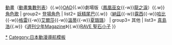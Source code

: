 {{Navbox
|name= FAIRY TAIL
|title=[[FAIRY TAIL]]（作者：[[真島浩]]）
|group1= 相關作品
|list1= [[FAIRY TAIL|漫畫]]（[[FAIRY TAIL 100 YEARS QUEST|100 YEARS QUEST]]）{{.w}}[[FAIRY TAIL (動畫)|動畫]]（[[FAIRY TAIL動畫集數列表|動畫集數列表]]）{{.w}}[[FAIRY TAIL (動畫)#OAD動畫|OAD]]{{.w}}劇場版（[[魔導少年劇場版：鳳凰巫女|鳳凰巫女]]{{-w}}[[魔導少年劇場版：龍之淚|龍之淚]]）{{.w}}[[動畫「FAIRY TAIL」角色歌專輯|角色歌]] 
| group2= [[FAIRY TAIL角色列表|登場角色]]
| list2= [[妖精尾巴 (虛構組織)|妖精尾巴]]{{.w}}（[[納茲·多拉格尼爾|納茲]]{{-w}}[[露西·哈特菲利亞|露西]]{{-w}}[[哈比 (FAIRY TAIL)|哈比]]{{-w}}[[格雷·佛爾帕斯塔|格雷]]{{-w}}[[艾爾莎·史卡雷特|艾爾莎]]{{-w}}[[溫蒂·馬貝爾|溫蒂]]{{-w}}[[妖精尾巴 (虛構組織)#夏璐璐|夏璐璐]]）
| group3= 其他
| list3= [[真島浩]]{{.w}}《[[週刊少年Magazine]]》{{.w}}[[聖石小子|RAVE 聖石小子]]
}}
<noinclude>
[[Category:FAIRY TAIL|*]]
[[Category:日本動漫導航模板]]
</noinclude>
